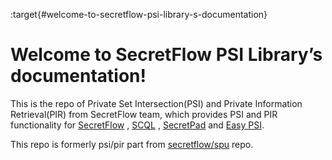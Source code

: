 :target{#welcome-to-secretflow-psi-library-s-documentation}

# Welcome to SecretFlow PSI Library’s documentation!

This is the repo of Private Set Intersection(PSI) and Private Information Retrieval(PIR) from SecretFlow team, which provides PSI and PIR functionality for [SecretFlow](https://www.secretflow.org.cn/docs/secretflow) , [SCQL](https://www.secretflow.org.cn/docs/scql/latest/zh-Hans) , [SecretPad](https://www.secretflow.org.cn/docs/quickstart/mvp-platform) and [Easy PSI](https://www.secretflow.org.cn/docs/quickstart/easy-psi).

This repo is formerly psi/pir part from [secretflow/spu](https://github.com/secretflow/spu) repo.

<TableOfContents />
